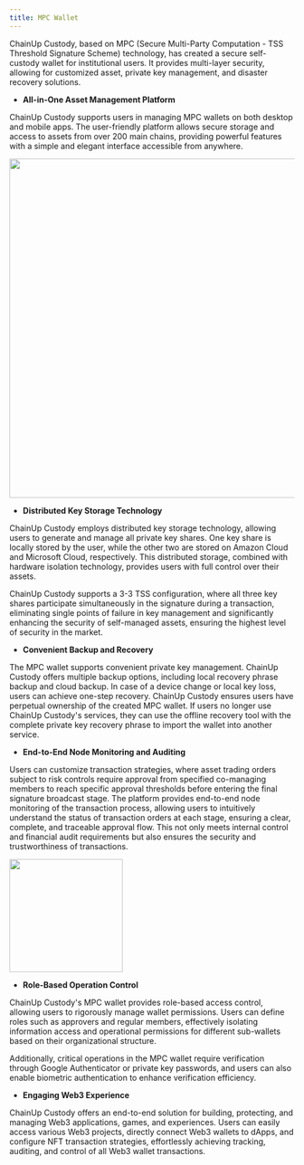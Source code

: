 ```yaml
---
title: MPC Wallet
---
```


ChainUp Custody, based on MPC (Secure Multi-Party Computation - TSS Threshold Signature Scheme) technology, has created a secure self-custody wallet for institutional users. It provides multi-layer security, allowing for customized asset, private key management, and disaster recovery solutions.

- **All-in-One Asset Management Platform**

ChainUp Custody supports users in managing MPC wallets on both desktop and mobile apps. The user-friendly platform allows secure storage and access to assets from over 200 main chains, providing powerful features with a simple and elegant interface accessible from anywhere.

<div className="w-full flex items-center justify-center">
    <img src="/images/introduction/mpcen.png "width="600"/>
</div>

- **Distributed Key Storage Technology**

ChainUp Custody employs distributed key storage technology, allowing users to generate and manage all private key shares. One key share is locally stored by the user, while the other two are stored on Amazon Cloud and Microsoft Cloud, respectively. This distributed storage, combined with hardware isolation technology, provides users with full control over their assets. 

ChainUp Custody supports a 3-3 TSS configuration, where all three key shares participate simultaneously in the signature during a transaction, eliminating single points of failure in key management and significantly enhancing the security of self-managed assets, ensuring the highest level of security in the market.

- **Convenient Backup and Recovery**

The MPC wallet supports convenient private key management. ChainUp Custody offers multiple backup options, including local recovery phrase backup and cloud backup. In case of a device change or local key loss, users can achieve one-step recovery. ChainUp Custody ensures users have perpetual ownership of the created MPC wallet. If users no longer use ChainUp Custody's services, they can use the offline recovery tool with the complete private key recovery phrase to import the wallet into another service.

- **End-to-End Node Monitoring and Auditing**

Users can customize transaction strategies, where asset trading orders subject to risk controls require approval from specified co-managing members to reach specific approval thresholds before entering the final signature broadcast stage. The platform provides end-to-end node monitoring of the transaction process, allowing users to intuitively understand the status of transaction orders at each stage, ensuring a clear, complete, and traceable approval flow. This not only meets internal control and financial audit requirements but also ensures the security and trustworthiness of transactions.

<div className="w-full flex items-center justify-center">
    <img src="/images/introduction/mpctransfer-en.png" width="200"/>
</div>

- **Role-Based Operation Control**

ChainUp Custody's MPC wallet provides role-based access control, allowing users to rigorously manage wallet permissions. Users can define roles such as approvers and regular members, effectively isolating information access and operational permissions for different sub-wallets based on their organizational structure. 

Additionally, critical operations in the MPC wallet require verification through Google Authenticator or private key passwords, and users can also enable biometric authentication to enhance verification efficiency.

- **Engaging Web3 Experience**

ChainUp Custody offers an end-to-end solution for building, protecting, and managing Web3 applications, games, and experiences. Users can easily access various Web3 projects, directly connect Web3 wallets to dApps, and configure NFT transaction strategies, effortlessly achieving tracking, auditing, and control of all Web3 wallet transactions.
